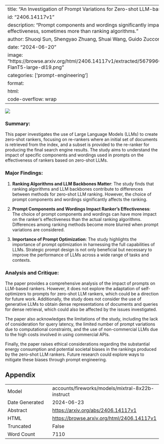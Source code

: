 
---
title: "An Investigation of Prompt Variations for Zero-shot LLM-based Rankers"
id: "2406.14117v1"
description: "Prompt components and wordings significantly impact zero-shot LLM ranking effectiveness, sometimes more than ranking algorithms."
author: Shuoqi Sun, Shengyao Zhuang, Shuai Wang, Guido Zuccon
date: "2024-06-20"
image: "https://browse.arxiv.org/html/2406.14117v1/extracted/5679960/figures/stability/Stability-FlanT5-large-dl19.png"
categories: ['prompt-engineering']
format:
  html:
    code-overflow: wrap
---

![](https://browse.arxiv.org/html/2406.14117v1/extracted/5679960/figures/stability/Stability-FlanT5-large-dl19.png)

### Summary:

This paper investigates the use of Large Language Models (LLMs) to create zero-shot rankers, focusing on re-rankers where an initial set of documents is retrieved from the index, and a subset is provided to the re-ranker for producing the final search engine results. The study aims to understand the impact of specific components and wordings used in prompts on the effectiveness of rankers based on zero-shot LLMs.

### Major Findings:

1. **Ranking Algorithms and LLM Backbones Matter**: The study finds that ranking algorithms and LLM backbones contribute to differences between methods for zero-shot LLM ranking. However, the choice of prompt components and wordings significantly affects the ranking.

2. **Prompt Components and Wordings Impact Ranker's Effectiveness**: The choice of prompt components and wordings can have more impact on the ranker's effectiveness than the actual ranking algorithms. Differences among ranking methods become more blurred when prompt variations are considered.

3. **Importance of Prompt Optimization**: The study highlights the importance of prompt optimization in harnessing the full capabilities of LLMs. Strategic prompt design is not only beneficial but necessary to improve the performance of LLMs across a wide range of tasks and contexts.

### Analysis and Critique:

The paper provides a comprehensive analysis of the impact of prompts on LLM-based rankers. However, it does not explore the adaptation of self-optimizers to prompts for zero-shot LLM rankers, which could be a direction for future work. Additionally, the study does not consider the use of generative LLMs to obtain dense representations of documents and queries for dense retrieval, which could also be affected by the issues investigated.

The paper also acknowledges the limitations of the study, including the lack of consideration for query latency, the limited number of prompt variations due to computational constraints, and the use of non-commercial LLMs due to the high costs involved in using commercial APIs.

Finally, the paper raises ethical considerations regarding the substantial energy consumption and potential societal biases in the rankings produced by the zero-shot LLM rankers. Future research could explore ways to mitigate these biases through prompt engineering.

## Appendix

|          |          |
|----------|----------|
| Model     | accounts/fireworks/models/mixtral-8x22b-instruct       |
| Date Generated     | 2024-06-23       |
| Abstract | [https://arxiv.org/abs/2406.14117v1](https://arxiv.org/abs/2406.14117v1)        |
| HTML     | [https://browse.arxiv.org/html/2406.14117v1](https://browse.arxiv.org/html/2406.14117v1)       |
| Truncated       | False       |
| Word Count       | 7110       |